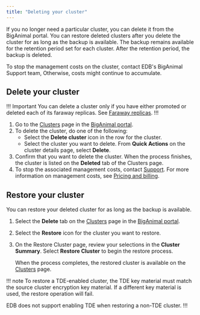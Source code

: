 ```yaml
---
title: "Deleting your cluster"
---
```


If you no longer need a particular cluster, you can delete it from the BigAnimal portal. You can restore deleted clusters after you delete the cluster for as long as the backup is available. The backup remains available for the retention period set for each cluster. After the retention period, the backup is deleted. 

To stop the management costs on the cluster, contact EDB's BigAnimal Support team, Otherwise, costs might continue to accumulate.

## Delete your cluster

!!! Important
You can delete a cluster only if you have either promoted or deleted each of its faraway replicas. See [Faraway replicas](/biganimal/latest/overview/replication/).
!!!

1.  Go to the [Clusters](https://portal.biganimal.com/clusters) page in the [BigAnimal portal](https://portal.biganimal.com). 
2.  To delete the cluster, do one of the following:
    -   Select the **Delete cluster** icon in the row for the cluster.
    -   Select the cluster you want to delete. From **Quick Actions** on the cluster details page, select **Delete**.
3.  Confirm that you want to delete the cluster. When the process finishes, the cluster is listed on the **Deleted** tab of the Clusters page.
4.  To stop the associated management costs, contact [Support](../overview/support/). For more information on management costs, see [Pricing and billing](../pricing_and_billing/#management-costs).

## Restore your cluster

You can restore your deleted cluster for as long as the backup is available.

1.  Select the **Delete** tab on the [Clusters](https://portal.biganimal.com/clusters) page in the [BigAnimal portal](https://portal.biganimal.com). 
2.  Select the **Restore** icon for the cluster you want to restore. 
3.  On the Restore Cluster page, review your selections in the **Cluster Summary**. Select **Restore Cluster** to begin the restore process.

    When the process completes, the restored cluster is available on the [Clusters](https://portal.biganimal.com/clusters) page.

!!! note
To restore a TDE-enabled cluster, the TDE key material must match the source cluster encryption key material. If a different key material is used, the restore operation will fail.

EDB does not support enabling TDE when restoring a non-TDE cluster.
!!!

